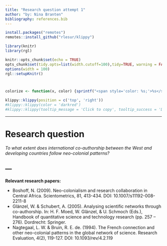 ```yaml
---
title: "Research question attempt 1"
author: "by: Nina Branten"
bibliography: references.bib
---
```




```r
install.packages("remotes")
remotes::install_github("rlesur/klippy")
``` 

```r
library(knitr)
library(rgl)

knitr::opts_chunk$set(echo = TRUE)
opts_chunk$set(tidy.opts=list(width.cutoff=100),tidy=TRUE, warning = FALSE, message = FALSE,comment = "#>", cache=TRUE, class.source=c("test"), class.output=c("test2"))
options(width = 100)
rgl::setupKnitr()



colorize <- function(x, color) {sprintf("<span style='color: %s;'>%s</span>", color, x) }

```

```r
klippy::klippy(position = c('top', 'right'))
#klippy::klippy(color = 'darkred')
#klippy::klippy(tooltip_message = 'Click to copy', tooltip_success = 'Done')
```

---

# Research question

*To what extent does international co-authorship between the West and developing countries follow neo-colonial patterns?*

---
---
**Relevant research papers:**

-	Boshoff, N. (2009). Neo-colonialism and research collaboration in Central Africa. Scientometrics, 81, 413-434. DOI: 10.1007/s11192-008-2211-8
-	Glänzel, W. & Schubert, A. (2005). Analysing scientific networks through co-authorship. In: H. F. Moed, W. Glänzel, & U. Schmoch (Eds.), Handbook of quantitative science and technology research (pp. 257 – 276). Dordrecht: Springer.
-	Nagtegaal, L. W. & Bruin, R. E. de. (1994). The French connection and other neo-colonial patterns in the global network of science. Research Evaluation, 4(2), 119-127. DOI: 10.1093/rev/4.2.119
